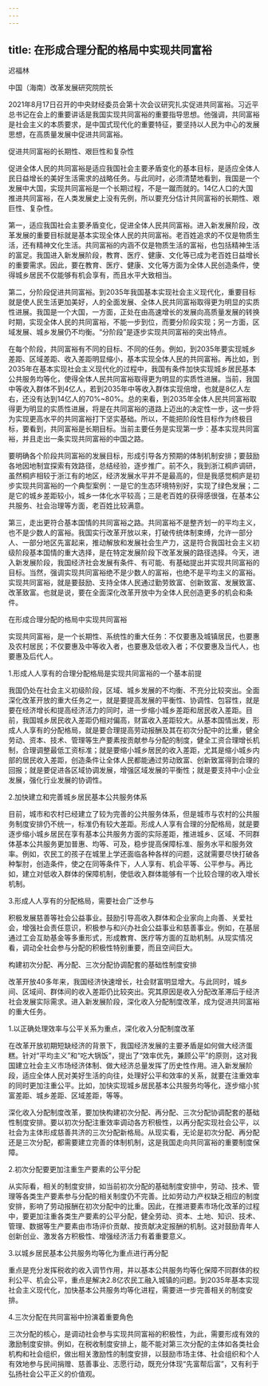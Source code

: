 ```yaml
---
---
---
```

title: 在形成合理分配的格局中实现共同富裕
---




迟福林

中国（海南）改革发展研究院院长

2021年8月17日召开的中央财经委员会第十次会议研究扎实促进共同富裕。习近平总书记在会上的重要讲话是我国实现共同富裕的重要指导思想。他强调，共同富裕是社会主义的本质要求，是中国式现代化的重要特征，要坚持以人民为中心的发展思想，在高质量发展中促进共同富裕。





促进共同富裕的长期性、艰巨性和复杂性


促进全体人民的共同富裕是适应我国社会主要矛盾变化的基本目标，是适应全体人民日益增长的美好生活需求的战略任务。与此同时，必须清楚地看到，我国是一个发展中大国，实现共同富裕是一个长期过程，不是一蹴而就的。14亿人口的大国推进共同富裕，在人类发展史上没有先例，所以要充分估计共同富裕的长期性、艰巨性、复杂性。

第一，适应我国社会主要矛盾变化，促进全体人民共同富裕。进入新发展阶段，改革发展的重要目标就是基本实现全体人民的共同富裕。老百姓追求的不仅是物质生活，还有精神文化生活。共同富裕的内涵不仅是物质生活的富裕，也包括精神生活的富足。我国进入新发展阶段，教育、医疗、健康、文化等已成为老百姓日益增长的重要需求。因此，要在教育、医疗、健康、文化等方面为全体人民创造条件，使得城乡居民不仅能够有机会享有，而且水平大致相当。

第二，分阶段促进共同富裕。到2035年我国基本实现社会主义现代化，重要目标就是使人民生活更加美好，人的全面发展、全体人民共同富裕取得更为明显的实质性进展。我国是一个大国，一方面，正处在由高速增长的发展向高质量发展的转换时期，实现全体人民的共同富裕，不能一步到位，而要分阶段实现；另一方面，区域发展、城乡发展仍不均衡。“分阶段”是逐步实现共同富裕的突出特点。

在每个阶段，共同富裕有不同的目标、不同的任务。例如，到2035年要实现城乡差距、区域差距、收入差距明显缩小，基本实现全体人民的共同富裕。再比如，到2035年在基本实现社会主义现代化的过程中，我国有条件加快实现城乡居民基本公共服务均等化，使得全体人民共同富裕取得更为明显的实质性进展。当前，我国中等收入群体不到4亿人，若到2035年中等收入群体实现倍增，也就是8亿人左右，还没有达到14亿人的70%~80%。总的来看，到2035年全体人民共同富裕取得更为明显的实质性进展，将是在共同富裕的道路上迈出的决定性一步，这一步将为实现更高水平的共同富裕打下坚实基础。所以，不能把阶段性目标作为终极目标，要看到，共同富裕是长期目标。当前主要任务是实现第一步：基本实现共同富裕，并且走出一条实现共同富裕的中国之路。

要明确各个阶段共同富裕的发展目标，形成引导各方预期的体制机制安排；要鼓励各地因地制宜探索有效路径，总结经验，逐步推广。前不久，我到浙江桐庐调研，虽然桐庐相较于浙江有的地区，经济发展水平并不是最高的，但是我感觉桐庐是初步实现共同富裕的一个典型案例：一是它的生态环境特别好，实现了绿色发展；二是它的城乡差距较小，城乡一体化水平较高；三是老百姓的获得感很强，在基本公共服务、社会治理等方面，老百姓比较满意。

第三，走出更符合基本国情的共同富裕之路。共同富裕不是整齐划一的平均主义，也不是少数人的富裕。我国实行改革开放以来，打破传统体制束缚，允许一部分人、一部分地区先富起来，推动解放和发展社会生产力，这是符合我国社会主义初级阶段基本国情的重大选择，是在特定发展阶段下改革发展的路径选择。今天，进入新发展阶段，我国经济社会发展有条件、有可能、有基础提出并实现共同富裕的目标。当然，强调实现共同富裕绝不是少数人的富裕，也绝不是平均主义的富裕。实现共同富裕，就是要鼓励、支持全体人民通过勤劳致富、创新致富、发展致富、改革致富。也就是说，要在全面深化改革开放中为全体人民创造更多的机会和条件。





在形成合理分配的格局中实现共同富裕


实现共同富裕，是一个长期性、系统性的重大任务：不仅要惠及城镇居民，也要惠及农村居民；不仅要惠及中等收入者，也要惠及低收入者；不仅要惠及当代人，也要惠及后代人。





1.形成人人享有的合理分配格局是实现共同富裕的一个基本前提


我国仍处在社会主义初级阶段，区域、城乡发展的不均衡、不充分比较突出。全面深化改革开放的重大任务之一，就是要提高发展的平衡性、协调性、包容性，就是要在经济增长和提高经济活力的同时，进一步缩小城乡差距和居民收入差距。目前，我国城乡居民收入差距仍相对偏高，财富收入差距较大。从基本国情出发，形成人人享有的分配格局，就是要合理提高劳动报酬及其在初次分配中的比重，健全劳动、资本、技术、管理等生产要素按贡献参与分配的制度，健全工资合理增长机制，合理调整最低工资标准；就是要缩小城乡居民的收入差距，尤其是缩小城乡内部的居民收入差距，创造条件让全体人民都能通过劳动致富、创新致富得到合理的回报；就是要促进各区域协调发展，增强区域发展的平衡性；就是要支持中小企业发展，强化行业发展的协调性。





2.加快建立和完善城乡居民基本公共服务体系


目前，城市和农村已经建立了较为完善的公共服务体系，但是城市与农村的公共服务制度安排仍不统一，标准仍有较大差距。形成人人享有合理的分配格局，就是要逐步缩小城乡居民在享有基本公共服务方面的实际差距，推进城乡、区域、不同群体基本公共服务更加普惠、均等、可及，稳步提高保障标准、服务水平和服务效率。例如，农民工的孩子在城里上学还面临各种各样的问题，这就需要尽快打破各种掣肘，创造条件，使之在同等条件下，人人享有、机会平等、公平参与。再比如，建立对低收入群体的保障机制，使低收入群体能够有一个比较合理的收入增长机制。





3.形成人人享有的分配格局，需要社会广泛参与


积极发展慈善等社会公益事业。鼓励引导高收入群体和企业家向上向善、关爱社会，增强社会责任意识，积极参与和兴办社会公益事业和慈善事业。例如，在基层通过工会互助基金等多重形式，形成教育、医疗等方面的互助机制。从现实情况看，调动全社会参与分配的积极性特别重要，而且空间巨大。





构建初次分配、再分配、三次分配协调配套的基础性制度安排


改革开放40多年来，我国经济快速增长，社会财富明显增大。与此同时，城乡间、区域间、群体间的收入差距仍比较突出。究其原因是收入分配改革滞后于经济社会发展实际需求。进入新发展阶段，深化收入分配制度改革，成为促进共同富裕的重大任务。





1.以正确处理效率与公平关系为重点，深化收入分配制度改革


在改革开放初期短缺经济的背景下，我国经济发展的主要矛盾是如何做大经济蛋糕。针对“平均主义”和“吃大锅饭”，提出了“效率优先，兼顾公平”的原则，这对我国建立社会主义市场经济体制、做大经济总量发挥了历史性作用。进入新发展阶段，适应全体人民对美好生活的向往，处理好公平和效率的关系，就要在注重效率的同时更加注重公平。比如，加快实现城乡居民基本公共服务均等化，逐步缩小贫富差距、城乡差距、区域差距，等等。

深化收入分配制度改革，要加快构建初次分配、再分配、三次分配协调配套的基础性制度安排。要以初次分配注重效率调动各方积极性，以再分配实现社会公平，以社会为主体形成慈善共济的三次分配新格局。从现实看，无论是初次分配、再分配还是三次分配，都需要建立完善的体制机制，这是我国走向共同富裕的重要制度保障。





2.初次分配要更加注重生产要素的公平分配


从实际看，相关的制度安排，如当前初次分配的基础制度安排中，劳动、技术、管理等各类生产要素参与分配的相关制度仍不完善。比如劳动力产权缺乏相应的制度安排，影响了劳动报酬在初次分配中的比重。因此，在推进要素市场化改革的过程中，要更加注重各类生产要素的公平分配，健全劳动、资本、土地、知识、技术、管理、数据等生产要素由市场评价贡献、按贡献决定报酬的机制。这对鼓励青年人创新创业、激发各方积极性、增强经济活力有着重要意义。





3.以城乡居民基本公共服务均等化为重点进行再分配


重点是充分发挥税收的收入调节作用，并以基本公共服务均等化保障不同群体的权利公平、机会公平，重点是解决2.8亿农民工融入城镇的问题。到2035年基本实现社会主义现代化，加快基本公共服务均等化进程，需要进一步完善相关的制度安排。





4.三次分配在共同富裕中扮演着重要角色


三次分配的核心，是调动社会参与实现共同富裕的积极性，为此，需要形成有效的激励制度安排。例如，在税收制度安排上，能不能对第三次分配的主体如各类社会机构和社会组织，做出相关激励性的制度安排，以鼓励市场主体、社会组织和个人有效地参与民间捐赠、慈善事业、志愿行动，既充分体现“先富帮后富”，又有利于弘扬社会公平正义的价值观。